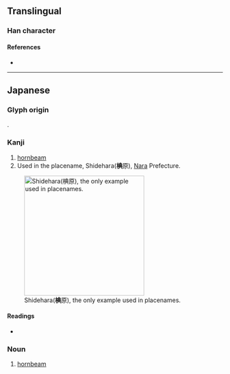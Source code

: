 {{character info/new}}
==Translingual==

===Han character===
{{Han char|rn=75|rad=木|as=08|sn=12|four=|canj=DTBC|ids=⿰木典}}

====References====
* {{Han ref|kx=0537.131|hdz=21232.051|uh=6923|ud=26915}}

----

==Japanese==

===Glyph origin===
{{ja-etym-kokuji}}.

===Kanji===
{{ja-kanji|grade=|rs=木08}}

# [[hornbeam]]
# Used in the placename, Shidehara('''椣'''原), [[Nara]] Prefecture.
[[File:Shidehara, Heguri P2.jpg|thumb|280px|Shidehara('''椣'''原), the only example used in placenames.]]

====Readings====
* {{ja-readings|on=|kun=[[しで]] (shide)}}

===Noun===
{{ja-noun|しで}}

# [[hornbeam]]